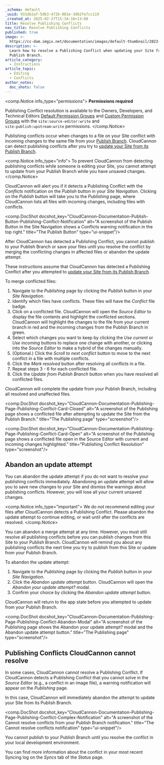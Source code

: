 ```yaml
---
_schema: default
_uuid: 931db2af-5db3-472b-881e-3d62fe7cc119
_created_at: 2025-02-27T15:34:16+13:00
title: Resolve Publishing Conflicts
nav_title: Resolve Publishing Conflicts
published: true
image: >-
  https://cc-dam.imgix.net/documentation/images/default-thumbnail/2023-Q4/CloudCannon-Documentation-Thumbnail.png
description: >-
  Learn how to resolve a Publishing Conflict when updating your Site from it's
  Publish Branch.
article_category:
  - Instructions
article_topic:
  - Editing
  - Conflicts
author_notes:
  doc_shots: false
---
```

<comp.Notice info_type="permissions">
  **Permissions required**

  Publishing Conflict resolution is available to the Owners, Developers, and Technical Editors [Default Permission Groups](/documentation/articles/what-are-default-permission-groups/) and [Custom Permission Groups](/documentation/articles/what-are-custom-permission-groups/) with the `site:source-editor:write` and `site:publish:upstream:write` permissions.
</comp.Notice>

Publishing conflicts occur when changes to a file on your Site conflict with incoming changes to the same file from your [Publish Branch](/documentation/articles/what-is-a-publish-branch/). CloudCannon can detect publishing conflicts after you try to [update your Site from its Publish Branch](/documentation/articles/update-from-a-publish-branch/).

<comp.Notice info_type="info">
  To prevent CloudCannon from detecting publishing conflicts while someone is editing your Site, you cannot attempt to update from your Publish Branch while you have unsaved changes.
</comp.Notice>

CloudCannon will alert you if it detects a Publishing Conflict with the *Conflicts* notification on the *Publish* button in your *Site Navigation*. Clicking on the *Publish* button will take you to the *Publishing* page, where CloudCannon lists all files with incoming changes, including files with conflicts.

<comp.DocShot docshot_key="CloudCannon-Documentation-Publish-Button-Publishing-Conflict-Notification" alt="A screenshot of the Publish Button in the Site Navigation shows a Conflicts warning notification in the top right." title="The Publish Button" type="ui-snippet"/>

After CloudCannon has detected a Publishing Conflict, you cannot publish to your Publish Branch or save your files until you resolve the conflict by merging the conflicting changes in affected files or abandon the update attempt.

These instructions assume that CloudCannon has detected a Publishing Conflict after you attempted to [update your Site from its Publish Branch](/documentation/articles/update-from-a-publish-branch/).

To merge conflicted files:

1. Navigate to the *Publishing* page by clicking the *Publish* button in your *Site Navigation*.
2. Identify which files have conflicts. These files will have the *Conflict* file badge.
3. Click on a conflicted file. CloudCannon will open the *Source Editor* to display the file contents and highlight the conflicted sections. CloudCannon will highlight the changes to the file from your current branch in red and the incoming changes from the Publish Branch in green.
4. Select which changes you want to keep by clicking the *Use current* or *Use incoming* buttons to replace one change with another, or clicking into the *Source Editor* to make a hybrid of the changes manually.
5. (Optional.) Click the *Scroll to next conflict* button to move to the next conflict in a file with multiple conflicts.
6. Click the *Mark resolved* button after resolving all conflicts in a file.
7. Repeat steps 3 - 6 for each conflicted file.
8. Click the *Update from Publish Branch* button when you have resolved all conflicted files.

CloudCannon will complete the update from your Publish Branch, including all resolved and unaffected files.

<comp.DocShot docshot_key="CloudCannon-Documentation-Publishing-Page-Publishing-Conflict-Card-Closed" alt="A screenshot of the Publishing page shows a conflicted file after attempting to update the Site from the Publish Branch." title="The Publishing page" type="screenshot"/>

<comp.DocShot docshot_key="CloudCannon-Documentation-Publishing-Page-Publishing-Conflict-Card-Open" alt="A screenshot of the Publishing page shows a conflicted file open in the Source Editor with current and incoming changes highlighted." title="Publishing Conflict Resolution" type="screenshot"/>

## Abandon an update attempt

You can abandon the update attempt if you do not want to resolve your publishing conflicts immediately. Abandoning an update attempt will allow you to save new changes to your Site and dismiss the warnings about publishing conflicts. However, you will lose all your current unsaved changes.

<comp.Notice info_type="important">
  We do not recommend editing your files after CloudCannon detects a Publishing Conflict. Please abandon the update attempt to continue editing, or wait until after the conflicts are resolved.
</comp.Notice>

You can abandon a merge attempt at any time. However, you must still resolve all publishing conflicts before you can publish changes from this Site to your Publish Branch. CloudCannon will remind you about any publishing conflicts the next time you try to publish from this Site or update from your Publish Branch.

To abandon the update attempt:

1. Navigate to the *Publishing* page by clicking the *Publish* button in your *Site Navigation*.
2. Click the *Abandon update attempt* button. CloudCannon will open the *Abandon your update attempt?* modal.
3. Confirm your choice by clicking the *Abandon update attempt* button.

CloudCannon will return to the app state before you attempted to update from your Publish Branch.

<comp.DocShot docshot_key="CloudCannon-Documentation-Publishing-Page-Publishing-Conflict-Abandon-Modal" alt="A screenshot of the Publishing page shows the Abandon your update attempt? modal and the Abandon update attempt button." title="The Publishing page" type="screenshot"/>

## Publishing Conflicts CloudCannon cannot resolve

In some cases, CloudCannon cannot resolve a Publishing Conflict. If CloudCannon detects a Publishing Conflict that you cannot solve in the *Source Editor* (e.g., a conflict in an image file), a warning notification will appear on the *Publishing* page.

In this case, CloudCannon will immediately abandon the attempt to update your Site from its Publish Branch.

<comp.DocShot docshot_key="CloudCannon-Documentation-Publishing-Page-Publishing-Conflict-Complex-Notification" alt="A screenshot of the Cannot resolve conflicts from your Publish Branch notification." title="The Cannot resolve conflicts notification" type="ui-snippet"/>

You cannot publish to your Publish Branch until you resolve the conflict in your local development environment.

You can find more information about the conflict in your most recent Syncing log on the *Syncs* tab of the *Status* page.